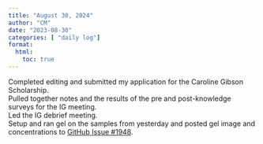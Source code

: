 ```yaml
---
title: "August 30, 2024"
author: "CM"
date: "2023-08-30"
categories: [ "daily log"]
format:
  html:
    toc: true
---
```


Completed editing and submitted my application for the Caroline Gibson Scholarship.\
Pulled together notes and the results of the pre and post-knowledge surveys for the IG meeting.\
Led the IG debrief meeting.\
Setup and ran gel on the samples from yesterday and posted gel image and concentrations to [GitHub Issue #1948](https://github.com/RobertsLab/resources/issues/1948). 
